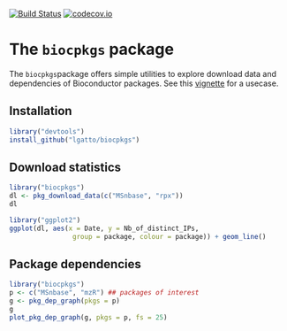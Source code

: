 [![Build Status](https://travis-ci.org/lgatto/biocpkgs.svg?branch=master)](https://travis-ci.org/lgatto/biocpkgs)
[![codecov.io](https://codecov.io/github/lgatto/biocpkgs/coverage.svg?branch=master)](https://codecov.io/github/lgatto/biocpkgs?branch=master)

# The `biocpkgs` package

The `biocpkgs`package offers simple utilities to explore download data
and dependencies of Bioconductor packages. See this
[vignette](https://lgatto.github.io/RforProteomics/articles/biocprot.html)
for a usecase.

## Installation

```r
library("devtools")
install_github("lgatto/biocpkgs")
```

## Download statistics

```r
library("biocpkgs")
dl <- pkg_download_data(c("MSnbase", "rpx"))
dl
```

```r
library("ggplot2")
ggplot(dl, aes(x = Date, y = Nb_of_distinct_IPs,
                group = package, colour = package)) + geom_line()

```


## Package dependencies

```r
library("biocpkgs")
p <- c("MSnbase", "mzR") ## packages of interest
g <- pkg_dep_graph(pkgs = p) 
g
plot_pkg_dep_graph(g, pkgs = p, fs = 25)
```
